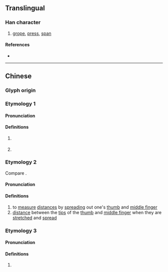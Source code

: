 {{character info}}
==Translingual==

===Han character===
{{Han char|rn=64|rad=手|as=05|sn=8|four=|canj=QOS|ids=⿰扌乍}}

# [[grope]], [[press]], [[span]]

====References====
* {{Han ref|kx=0424.160|dkj=11938|dj=0772.130|hdz=31853.060|uh=62C3|ud=25283}}

----

==Chinese==
{{zh-forms}}

===Glyph origin===
{{Han etym}}

===Etymology 1===
====Pronunciation====
{{zh-pron
|c=zaa6
|cat=cls
}}

====Definitions====
{{zh-hanzi}}

# {{lb|zh|Cantonese}} {{zh-classifier|[[handful]]s of something}}
#: {{zh-x|一 拃 沙|a '''handful''' of sand|C}}
# {{lb|zh|Cantonese}} {{zh-classifier|people or objects|t=[[bunch]]; [[group]]}}
#: {{zh-x|一 拃 人|a '''group''' of people|C}}
#: {{zh-x|我 去 執 吓{haa5} 房{fong4-2} 裡便 嗰 拃 嘢。|I will tidy up the [bunch of] things in the room.|C}}

===Etymology 2===
Compare {{zh-l|扠|tr=zhǎ|to measure using one's thumb and index finger}}.
====Pronunciation====
{{zh-pron
|m=zhǎ
|cat=v,n
}}

====Definitions====
{{zh-hanzi}}

#  to [[measure]] [[distance]]s by [[spread]]ing out one's [[thumb]] and [[middle finger]]
# [[distance]] between the [[tip]]s of the [[thumb]] and [[middle finger]] when they are [[stretch]]ed and [[spread]]

===Etymology 3===
====Pronunciation====
{{zh-pron
|m=zhǎn
|mc=y
|oc=y
|cat=
}}

====Definitions====
{{zh-hanzi}}

# {{lb|zh|obsolete}} {{rfe|zh}}